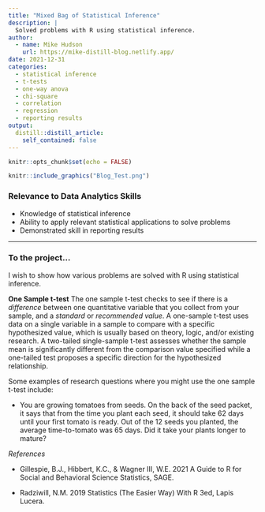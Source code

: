 ```yaml
---
title: "Mixed Bag of Statistical Inference"
description: |
  Solved problems with R using statistical inference.
author:
  - name: Mike Hudson
    url: https://mike-distill-blog.netlify.app/
date: 2021-12-31
categories:
  - statistical inference
  - t-tests
  - one-way anova
  - chi-square
  - correlation
  - regression
  - reporting results
output:
  distill::distill_article:
    self_contained: false
---
```



```r
knitr::opts_chunk$set(echo = FALSE)
```

```r
knitr::include_graphics("Blog_Test.png")
```

### Relevance to Data Analytics Skills
* Knowledge of statistical inference
* Ability to apply relevant statistical applications to solve problems
* Demonstrated skill in reporting results

---
### To the project...
I wish to show how various problems are solved with R using statistical inference.

**One Sample t-test**
The one sample t-test checks to see if there is a *difference* between one quantitative variable that you collect from your sample, and a *standard* or *recommended value*. A one-sample t-test uses data on a single variable in a sample to compare with a specific hypothesized value, which is usually based on theory, logic, and/or existing research. A two-tailed single-sample t-test assesses whether the sample mean is significantly different from the comparison value specified while a one-tailed test proposes a specific direction for the hypothesized relationship.

Some examples of research questions where you might use the one sample t-test include:

- You are growing tomatoes from seeds. On the back of the seed packet, it says that from the time you plant each seed, it should take 62 days until your first tomato is ready. Out of the 12 seeds you planted, the average time-to-tomato was 65 days. Did it take your plants longer to mature?


*References*

- Gillespie, B.J., Hibbert, K.C., & Wagner III, W.E. 2021 A Guide to R for Social and Behavioral Science Statistics, SAGE.

- Radziwill, N.M. 2019 Statistics (The Easier Way) With R 3ed, Lapis Lucera.
